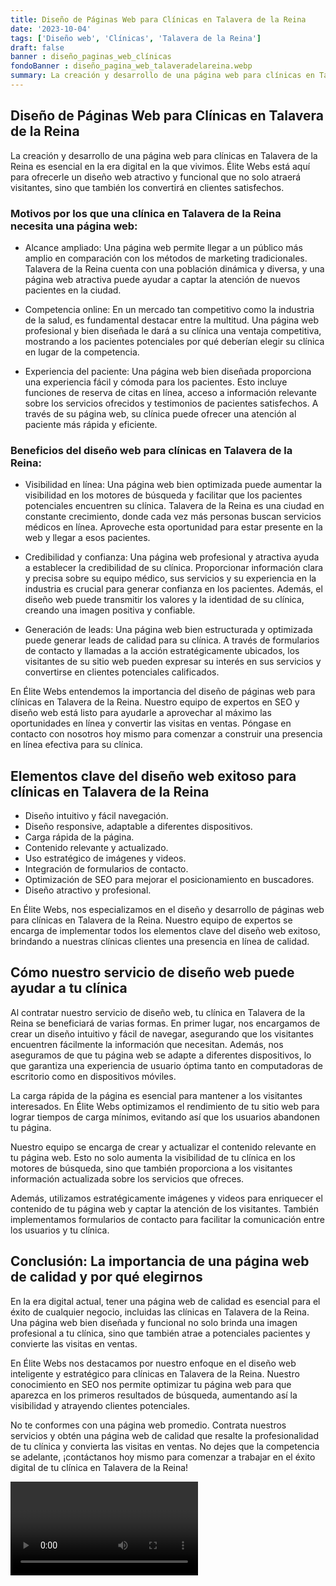 ```yaml
---
title: Diseño de Páginas Web para Clínicas en Talavera de la Reina
date: '2023-10-04'
tags: ['Diseño web', 'Clínicas', 'Talavera de la Reina']
draft: false
banner : diseño_paginas_web_clínicas
fondoBanner : diseño_pagina_web_talaveradelareina.webp
summary: La creación y desarrollo de una página web para clínicas en Talavera de la Reina es esencial en la era digital en la que vivimos. Élite Webs está aquí para ofrecerle un diseño web atractivo y funcional que no solo atraerá visitantes, sino que también los convertirá en clientes satisfechos.
---
```


## Diseño de Páginas Web para Clínicas en Talavera de la Reina

La creación y desarrollo de una página web para clínicas en Talavera de la Reina es esencial en la era digital en la que vivimos. Élite Webs está aquí para ofrecerle un diseño web atractivo y funcional que no solo atraerá visitantes, sino que también los convertirá en clientes satisfechos.

### Motivos por los que una clínica en Talavera de la Reina necesita una página web:

- Alcance ampliado: Una página web permite llegar a un público más amplio en comparación con los métodos de marketing tradicionales. Talavera de la Reina cuenta con una población dinámica y diversa, y una página web atractiva puede ayudar a captar la atención de nuevos pacientes en la ciudad.

- Competencia online: En un mercado tan competitivo como la industria de la salud, es fundamental destacar entre la multitud. Una página web profesional y bien diseñada le dará a su clínica una ventaja competitiva, mostrando a los pacientes potenciales por qué deberían elegir su clínica en lugar de la competencia.

- Experiencia del paciente: Una página web bien diseñada proporciona una experiencia fácil y cómoda para los pacientes. Esto incluye funciones de reserva de citas en línea, acceso a información relevante sobre los servicios ofrecidos y testimonios de pacientes satisfechos. A través de su página web, su clínica puede ofrecer una atención al paciente más rápida y eficiente.

### Beneficios del diseño web para clínicas en Talavera de la Reina:

- Visibilidad en línea: Una página web bien optimizada puede aumentar la visibilidad en los motores de búsqueda y facilitar que los pacientes potenciales encuentren su clínica. Talavera de la Reina es una ciudad en constante crecimiento, donde cada vez más personas buscan servicios médicos en línea. Aproveche esta oportunidad para estar presente en la web y llegar a esos pacientes.

- Credibilidad y confianza: Una página web profesional y atractiva ayuda a establecer la credibilidad de su clínica. Proporcionar información clara y precisa sobre su equipo médico, sus servicios y su experiencia en la industria es crucial para generar confianza en los pacientes. Además, el diseño web puede transmitir los valores y la identidad de su clínica, creando una imagen positiva y confiable.

- Generación de leads: Una página web bien estructurada y optimizada puede generar leads de calidad para su clínica. A través de formularios de contacto y llamadas a la acción estratégicamente ubicados, los visitantes de su sitio web pueden expresar su interés en sus servicios y convertirse en clientes potenciales calificados.

En Élite Webs entendemos la importancia del diseño de páginas web para clínicas en Talavera de la Reina. Nuestro equipo de expertos en SEO y diseño web está listo para ayudarle a aprovechar al máximo las oportunidades en línea y convertir las visitas en ventas. Póngase en contacto con nosotros hoy mismo para comenzar a construir una presencia en línea efectiva para su clínica.

<GifSeo />

<Cta />

## Elementos clave del diseño web exitoso para clínicas en Talavera de la Reina

- Diseño intuitivo y fácil navegación.
- Diseño responsive, adaptable a diferentes dispositivos.
- Carga rápida de la página.
- Contenido relevante y actualizado.
- Uso estratégico de imágenes y videos.
- Integración de formularios de contacto.
- Optimización de SEO para mejorar el posicionamiento en buscadores.
- Diseño atractivo y profesional.

En Élite Webs, nos especializamos en el diseño y desarrollo de páginas web para clínicas en Talavera de la Reina. Nuestro equipo de expertos se encarga de implementar todos los elementos clave del diseño web exitoso, brindando a nuestras clínicas clientes una presencia en línea de calidad.

## Cómo nuestro servicio de diseño web puede ayudar a tu clínica

Al contratar nuestro servicio de diseño web, tu clínica en Talavera de la Reina se beneficiará de varias formas. En primer lugar, nos encargamos de crear un diseño intuitivo y fácil de navegar, asegurando que los visitantes encuentren fácilmente la información que necesitan. Además, nos aseguramos de que tu página web se adapte a diferentes dispositivos, lo que garantiza una experiencia de usuario óptima tanto en computadoras de escritorio como en dispositivos móviles.

La carga rápida de la página es esencial para mantener a los visitantes interesados. En Élite Webs optimizamos el rendimiento de tu sitio web para lograr tiempos de carga mínimos, evitando así que los usuarios abandonen tu página.

Nuestro equipo se encarga de crear y actualizar el contenido relevante en tu página web. Esto no solo aumenta la visibilidad de tu clínica en los motores de búsqueda, sino que también proporciona a los visitantes información actualizada sobre los servicios que ofreces.

Además, utilizamos estratégicamente imágenes y videos para enriquecer el contenido de tu página web y captar la atención de los visitantes. También implementamos formularios de contacto para facilitar la comunicación entre los usuarios y tu clínica.

## Conclusión: La importancia de una página web de calidad y por qué elegirnos

En la era digital actual, tener una página web de calidad es esencial para el éxito de cualquier negocio, incluidas las clínicas en Talavera de la Reina. Una página web bien diseñada y funcional no solo brinda una imagen profesional a tu clínica, sino que también atrae a potenciales pacientes y convierte las visitas en ventas.

En Élite Webs nos destacamos por nuestro enfoque en el diseño web inteligente y estratégico para clínicas en Talavera de la Reina. Nuestro conocimiento en SEO nos permite optimizar tu página web para que aparezca en los primeros resultados de búsqueda, aumentando así la visibilidad y atrayendo clientes potenciales.

No te conformes con una página web promedio. Contrata nuestros servicios y obtén una página web de calidad que resalte la profesionalidad de tu clínica y convierta las visitas en ventas. No dejes que la competencia se adelante, ¡contáctanos hoy mismo para comenzar a trabajar en el éxito digital de tu clínica en Talavera de la Reina!

<Video />

<CtaBot job='Clínicas' city='Talavera de la Reina'/>

<Gmaps query='Talavera de la Reina+españa+maps' />